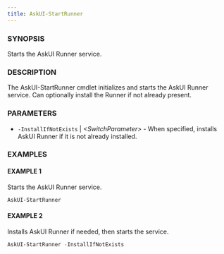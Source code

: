 ```yaml
---
title: AskUI-StartRunner
---
```



### SYNOPSIS

Starts the AskUI Runner service.

### DESCRIPTION

The AskUI-StartRunner cmdlet initializes and starts the AskUI Runner service.
Can optionally install the Runner if not already present.

### PARAMETERS

- `-InstallIfNotExists` | _&lt;SwitchParameter&gt;_ - When specified, installs AskUI Runner if it is not already installed.

### EXAMPLES

#### EXAMPLE 1

Starts the AskUI Runner service.

```powershell
AskUI-StartRunner
```
 
#### EXAMPLE 2

Installs AskUI Runner if needed, then starts the service.

```powershell
AskUI-StartRunner -InstallIfNotExists
```

